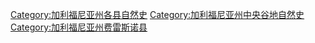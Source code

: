 [[Category:加利福尼亚州各县自然史|Category:加利福尼亚州各县自然史]]
[[Category:加利福尼亚州中央谷地自然史|Category:加利福尼亚州中央谷地自然史]]
[[Category:加利福尼亚州费雷斯诺县|Category:加利福尼亚州费雷斯诺县]]